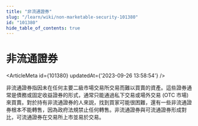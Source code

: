 ```yaml
---
title: "非流通證券"
slug: "/learn/wiki/non-marketable-security-101380"
id: "101380"
hide_table_of_contents: true
---
```



# 非流通證券

<ArticleMeta id={101380} updatedAt={'2023-09-26 13:58:54'} />
<div className='border-solid border-b border-t-0 my-4 border-[var(--ifm-color-gray-300)]' />

非流通證券指因未在任何主要二級市場交易所交易而難以買賣的資產。這些證券通常是債務或固定收益證券的形式，通常只能通過私下交易或場外交易 (OTC 市場) 來買賣。對於持有非流通證券的人來説，找到買家可能很困難，還有一些非流通證券根本不能轉售，因為政府法規禁止任何轉售。非流通證券與可流通證券形成對比，可流通證券在交易所上市並易於交易。

